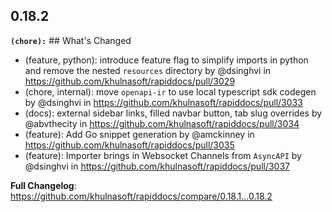 ## 0.18.2
**`(chore):`** ## What's Changed
* (feature, python): introduce feature flag to simplify imports in python and remove the nested `resources` directory by @dsinghvi in https://github.com/khulnasoft/rapiddocs/pull/3029
* (chore, internal): move `openapi-ir` to use local typescript sdk codegen by @dsinghvi in https://github.com/khulnasoft/rapiddocs/pull/3033
* (docs): external sidebar links, filled navbar button, tab slug overrides by @abvthecity in https://github.com/khulnasoft/rapiddocs/pull/3034
* (feature): Add Go snippet generation by @amckinney in https://github.com/khulnasoft/rapiddocs/pull/3035
* (feature): Importer brings in Websocket Channels from `AsyncAPI`  by @dsinghvi in https://github.com/khulnasoft/rapiddocs/pull/3037


**Full Changelog**: https://github.com/khulnasoft/rapiddocs/compare/0.18.1...0.18.2

